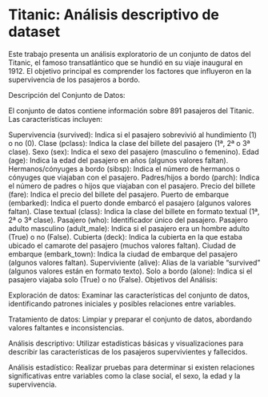 # Titanic: Análisis descriptivo de dataset

Este trabajo presenta un análisis exploratorio de un conjunto de datos del Titanic, el famoso transatlántico que se hundió en su viaje inaugural en 1912. El objetivo principal es comprender los factores que influyeron en la supervivencia de los pasajeros a bordo.

Descripción del Conjunto de Datos:

El conjunto de datos contiene información sobre 891 pasajeros del Titanic. Las características incluyen:

Supervivencia (survived): Indica si el pasajero sobrevivió al hundimiento (1) o no (0).
Clase (pclass): Indica la clase del billete del pasajero (1ª, 2ª o 3ª clase).
Sexo (sex): Indica el sexo del pasajero (masculino o femenino).
Edad (age): Indica la edad del pasajero en años (algunos valores faltan).
Hermanos/cónyuges a bordo (sibsp): Indica el número de hermanos o cónyuges que viajaban con el pasajero.
Padres/hijos a bordo (parch): Indica el número de padres o hijos que viajaban con el pasajero.
Precio del billete (fare): Indica el precio del billete del pasajero.
Puerto de embarque (embarked): Indica el puerto donde embarcó el pasajero (algunos valores faltan).
Clase textual (class): Indica la clase del billete en formato textual (1ª, 2ª o 3ª clase).
Pasajero (who): Identificador único del pasajero.
Pasajero adulto masculino (adult_male): Indica si el pasajero era un hombre adulto (True) o no (False).
Cubierta (deck): Indica la cubierta en la que estaba ubicado el camarote del pasajero (muchos valores faltan).
Ciudad de embarque (embark_town): Indica la ciudad de embarque del pasajero (algunos valores faltan).
Superviviente (alive): Alias de la variable "survived" (algunos valores están en formato texto).
Solo a bordo (alone): Indica si el pasajero viajaba solo (True) o no (False).
Objetivos del Análisis:

Exploración de datos: Examinar las características del conjunto de datos, identificando patrones iniciales y posibles relaciones entre variables.

Tratamiento de datos: Limpiar y preparar el conjunto de datos, abordando valores faltantes e inconsistencias.

Análisis descriptivo: Utilizar estadísticas básicas y visualizaciones para describir las características de los pasajeros supervivientes y fallecidos.

Análisis estadístico: Realizar pruebas para determinar si existen relaciones significativas entre variables como la clase social, el sexo, la edad y la supervivencia.
